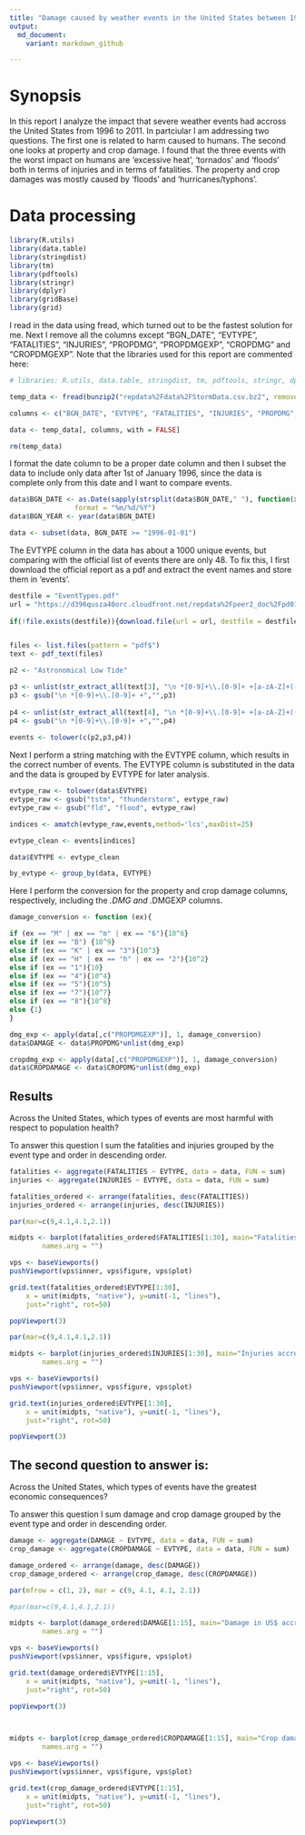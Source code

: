 ```yaml
---
title: "Damage caused by weather events in the United States between 1996 and 2011"
output:
  md_document:
    variant: markdown_github

---
```

# Synopsis

In this report I analyze the impact that severe weather events had accross the United States from 1996 to 2011. In partciular I am addressing two questions. The first one is related to harm caused to humans. The second one looks at property and crop damage. I found that the three events with the worst impact on humans are 'excessive heat', 'tornados' and 'floods' both in terms of injuries and in terms of fatalities. The property and crop damages was mostly caused by 'floods' and 'hurricanes/typhons'. 


# Data processing
```r

library(R.utils)
library(data.table)
library(stringdist)
library(tm)
library(pdftools)
library(stringr)
library(dplyr)
library(gridBase)
library(grid)
```
I read in the data using fread, which turned out to be the fastest solution for me. Next I remove all the columns except "BGN_DATE", "EVTYPE", "FATALITIES", "INJURIES", "PROPDMG", "PROPDMGEXP", "CROPDMG" and "CROPDMGEXP". Note that the libraries used for this report are commented here:
```r
# libraries: R.utils, data.table, stringdist, tm, pdftools, stringr, dplyr, gridBase, grid)

temp_data <- fread(bunzip2("repdata%2Fdata%2FStormData.csv.bz2", remove = FALSE, skip = TRUE))

columns <- c("BGN_DATE", "EVTYPE", "FATALITIES", "INJURIES", "PROPDMG", "PROPDMGEXP", "CROPDMG", "CROPDMGEXP")

data <- temp_data[, columns, with = FALSE]

rm(temp_data)
```

I format the date column to be a proper date column and then I subset the data to include only data after 1st of January 1996, since the data is complete only from this date and I want to compare events.
```r

data$BGN_DATE <- as.Date(sapply(strsplit(data$BGN_DATE," "), function(x) x[1]),
                format = "%m/%d/%Y")
data$BGN_YEAR <- year(data$BGN_DATE)

data <- subset(data, BGN_DATE >= "1996-01-01")

```

The EVTYPE column in the data has about a 1000 unique events, but comparing with the official list of events there are only 48. To fix this, I first download the official report as a pdf and extract the event names and store them in 'events'.
```r
destfile = "EventTypes.pdf"
url = "https://d396qusza40orc.cloudfront.net/repdata%2Fpeer2_doc%2Fpd01016005curr.pdf"
  
if(!file.exists(destfile)){download.file(url = url, destfile = destfile)}


files <- list.files(pattern = "pdf$")
text <- pdf_text(files)

p2 <- "Astronomical Low Tide"

p3 <- unlist(str_extract_all(text[3], "\n *[0-9]+\\.[0-9]+ +[a-zA-Z]+(( |/)[a-zA-Z]+)*"))
p3 <- gsub("\n *[0-9]+\\.[0-9]+ +","",p3)
    
p4 <- unlist(str_extract_all(text[4], "\n *[0-9]+\\.[0-9]+ +[a-zA-Z]+(( |/)[a-zA-Z]+)*"))
p4 <- gsub("\n *[0-9]+\\.[0-9]+ +","",p4)
    
events <- tolower(c(p2,p3,p4))

```

Next I perform a string matching with the EVTYPE column, which results in the correct number of events. The EVTYPE column is substituted in the data and the data is grouped by EVTYPE for later analysis.
```r
evtype_raw <- tolower(data$EVTYPE)
evtype_raw <- gsub("tstm", "thunderstorm", evtype_raw)
evtype_raw <- gsub("fld", "flood", evtype_raw)

indices <- amatch(evtype_raw,events,method='lcs',maxDist=25)

evtype_clean <- events[indices]

data$EVTYPE <- evtype_clean

by_evtype <- group_by(data, EVTYPE)
```

Here I perform the conversion for the property and crop damage columns, respectively, including the *.DMG and *.DMGEXP columns.
```r
damage_conversion <- function (ex){

if (ex == "M" | ex == "m" | ex == "6"){10^6}
else if (ex == "B") {10^9}
else if (ex == "K" | ex == "3"){10^3}
else if (ex == "H" | ex == "h" | ex == "2"){10^2}  
else if (ex == "1"){10}
else if (ex == "4"){10^4}
else if (ex == "5"){10^5}
else if (ex == "7"){10^7}
else if (ex == "8"){10^8} 
else {1}
}  

dmg_exp <- apply(data[,c("PROPDMGEXP")], 1, damage_conversion)
data$DAMAGE <- data$PROPDMG*unlist(dmg_exp)

cropdmg_exp <- apply(data[,c("PROPDMGEXP")], 1, damage_conversion)
data$CROPDAMAGE <- data$CROPDMG*unlist(dmg_exp)
```


## Results

Across the United States, which types of events are most harmful with respect to population health?

To answer this question I sum the fatalities and injuries grouped by the event type and order in descending order.
```r
fatalities <- aggregate(FATALITIES ~ EVTYPE, data = data, FUN = sum)
injuries <- aggregate(INJURIES ~ EVTYPE, data = data, FUN = sum)

fatalities_ordered <- arrange(fatalities, desc(FATALITIES))
injuries_ordered <- arrange(injuries, desc(INJURIES))
```

```r
par(mar=c(9,4.1,4.1,2.1))

midpts <- barplot(fatalities_ordered$FATALITIES[1:30], main="Fatalities accross the US from 1996 to 2011 for 30 most severe events", ylab = "Total number of fatalities",
        names.arg = "")

vps <- baseViewports()
pushViewport(vps$inner, vps$figure, vps$plot)

grid.text(fatalities_ordered$EVTYPE[1:30],
    x = unit(midpts, "native"), y=unit(-1, "lines"),
    just="right", rot=50)

popViewport(3)

```


```r
par(mar=c(9,4.1,4.1,2.1))

midpts <- barplot(injuries_ordered$INJURIES[1:30], main="Injuries accross the US from 1996 to 2011 for 30 most severe events", ylab = "Total number of injuries",
        names.arg = "")

vps <- baseViewports()
pushViewport(vps$inner, vps$figure, vps$plot)

grid.text(injuries_ordered$EVTYPE[1:30],
    x = unit(midpts, "native"), y=unit(-1, "lines"),
    just="right", rot=50)

popViewport(3)

```

## The second question to answer is:
Across the United States, which types of events have the greatest economic consequences?

To answer this question I sum damage and crop damage grouped by the event type and order in descending order.
```r
damage <- aggregate(DAMAGE ~ EVTYPE, data = data, FUN = sum)
crop_damage <- aggregate(CROPDAMAGE ~ EVTYPE, data = data, FUN = sum)

damage_ordered <- arrange(damage, desc(DAMAGE))
crop_damage_ordered <- arrange(crop_damage, desc(CROPDAMAGE))
```

```r

par(mfrow = c(1, 2), mar = c(9, 4.1, 4.1, 2.1))

#par(mar=c(9,4.1,4.1,2.1))

midpts <- barplot(damage_ordered$DAMAGE[1:15], main="Damage in US$ accross the US\n from 1996 to 2011 for 15 most severe events", ylab = "Total damage in US$",
        names.arg = "")

vps <- baseViewports()
pushViewport(vps$inner, vps$figure, vps$plot)

grid.text(damage_ordered$EVTYPE[1:15],
    x = unit(midpts, "native"), y=unit(-1, "lines"),
    just="right", rot=50)

popViewport(3)



midpts <- barplot(crop_damage_ordered$CROPDAMAGE[1:15], main="Crop damage in US$ accross the US\n from 1996 to 2011 for 15 most severe events", ylab = "Total crop damage in US$",
        names.arg = "")

vps <- baseViewports()
pushViewport(vps$inner, vps$figure, vps$plot)

grid.text(crop_damage_ordered$EVTYPE[1:15],
    x = unit(midpts, "native"), y=unit(-1, "lines"),
    just="right", rot=50)

popViewport(3)



```


